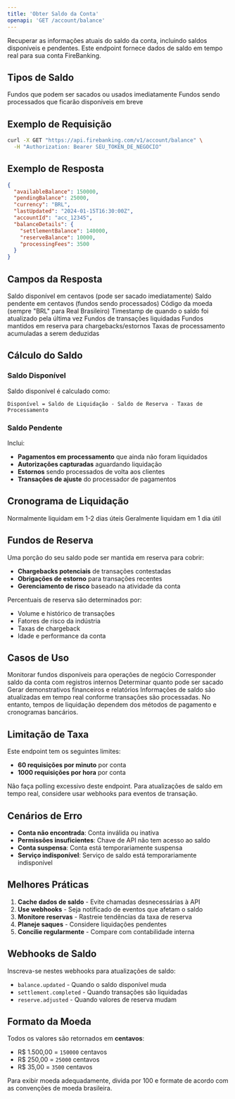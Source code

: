 ```yaml
---
title: 'Obter Saldo da Conta'
openapi: 'GET /account/balance'
---
```


Recuperar as informações atuais do saldo da conta, incluindo saldos disponíveis e pendentes. Este endpoint fornece dados de saldo em tempo real para sua conta FireBanking.

## Tipos de Saldo

<CardGroup cols={2}>
  <Card title="Saldo Disponível" icon="money-bill-wave">
    Fundos que podem ser sacados ou usados imediatamente
  </Card>
  <Card title="Saldo Pendente" icon="clock">
    Fundos sendo processados que ficarão disponíveis em breve
  </Card>
</CardGroup>

## Exemplo de Requisição

```bash cURL
curl -X GET "https://api.firebanking.com/v1/account/balance" \
  -H "Authorization: Bearer SEU_TOKEN_DE_NEGOCIO"
```

## Exemplo de Resposta

```json Resposta
{
  "availableBalance": 150000,
  "pendingBalance": 25000,
  "currency": "BRL",
  "lastUpdated": "2024-01-15T16:30:00Z",
  "accountId": "acc_12345",
  "balanceDetails": {
    "settlementBalance": 140000,
    "reserveBalance": 10000,
    "processingFees": 3500
  }
}
```

## Campos da Resposta

<ResponseField name="availableBalance" type="integer">
  Saldo disponível em centavos (pode ser sacado imediatamente)
</ResponseField>

<ResponseField name="pendingBalance" type="integer">
  Saldo pendente em centavos (fundos sendo processados)
</ResponseField>

<ResponseField name="currency" type="string">
  Código da moeda (sempre "BRL" para Real Brasileiro)
</ResponseField>

<ResponseField name="lastUpdated" type="string">
  Timestamp de quando o saldo foi atualizado pela última vez
</ResponseField>

<ResponseField name="settlementBalance" type="integer">
  Fundos de transações liquidadas
</ResponseField>

<ResponseField name="reserveBalance" type="integer">
  Fundos mantidos em reserva para chargebacks/estornos
</ResponseField>

<ResponseField name="processingFees" type="integer">
  Taxas de processamento acumuladas a serem deduzidas
</ResponseField>

## Cálculo do Saldo

### Saldo Disponível
Saldo disponível é calculado como:
```
Disponível = Saldo de Liquidação - Saldo de Reserva - Taxas de Processamento
```

### Saldo Pendente
Inclui:
- **Pagamentos em processamento** que ainda não foram liquidados
- **Autorizações capturadas** aguardando liquidação
- **Estornos** sendo processados de volta aos clientes
- **Transações de ajuste** do processador de pagamentos

## Cronograma de Liquidação

<CardGroup cols={2}>
  <Card title="Cartões de Crédito" icon="credit-card">
    Normalmente liquidam em 1-2 dias úteis
  </Card>
  <Card title="Cartões de Débito" icon="credit-card">
    Geralmente liquidam em 1 dia útil
  </Card>
</CardGroup>

## Fundos de Reserva

Uma porção do seu saldo pode ser mantida em reserva para cobrir:
- **Chargebacks potenciais** de transações contestadas
- **Obrigações de estorno** para transações recentes
- **Gerenciamento de risco** baseado na atividade da conta

Percentuais de reserva são determinados por:
- Volume e histórico de transações
- Fatores de risco da indústria
- Taxas de chargeback
- Idade e performance da conta

## Casos de Uso

<CardGroup cols={2}>
  <Card title="Gestão de Fluxo de Caixa" icon="chart-line">
    Monitorar fundos disponíveis para operações de negócio
  </Card>
  <Card title="Conciliação" icon="balance-scale">
    Corresponder saldo da conta com registros internos
  </Card>
  <Card title="Planejamento de Saque" icon="money-bill-transfer">
    Determinar quanto pode ser sacado
  </Card>
  <Card title="Relatórios Financeiros" icon="file-invoice">
    Gerar demonstrativos financeiros e relatórios
  </Card>
</CardGroup>

<Info>
  Informações de saldo são atualizadas em tempo real conforme transações são processadas. No entanto, tempos de liquidação dependem dos métodos de pagamento e cronogramas bancários.
</Info>

## Limitação de Taxa

Este endpoint tem os seguintes limites:
- **60 requisições por minuto** por conta
- **1000 requisições por hora** por conta

<Warning>
  Não faça polling excessivo deste endpoint. Para atualizações de saldo em tempo real, considere usar webhooks para eventos de transação.
</Warning>

## Cenários de Erro

- **Conta não encontrada**: Conta inválida ou inativa
- **Permissões insuficientes**: Chave de API não tem acesso ao saldo
- **Conta suspensa**: Conta está temporariamente suspensa
- **Serviço indisponível**: Serviço de saldo está temporariamente indisponível

## Melhores Práticas

1. **Cache dados de saldo** - Evite chamadas desnecessárias à API
2. **Use webhooks** - Seja notificado de eventos que afetam o saldo
3. **Monitore reservas** - Rastreie tendências da taxa de reserva
4. **Planeje saques** - Considere liquidações pendentes
5. **Concilie regularmente** - Compare com contabilidade interna

## Webhooks de Saldo

Inscreva-se nestes webhooks para atualizações de saldo:
- `balance.updated` - Quando o saldo disponível muda
- `settlement.completed` - Quando transações são liquidadas
- `reserve.adjusted` - Quando valores de reserva mudam

## Formato da Moeda

Todos os valores são retornados em **centavos**:
- R$ 1.500,00 = `150000` centavos
- R$ 250,00 = `25000` centavos  
- R$ 35,00 = `3500` centavos

<Tip>
  Para exibir moeda adequadamente, divida por 100 e formate de acordo com as convenções de moeda brasileira.
</Tip>